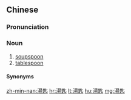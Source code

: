 {{also|汤匙}}
==Chinese==
{{zh-forms|s=汤匙}}

===Pronunciation===
{{zh-pron
|m=tāngchí
|c=tong1 ci4
|h=pfs=thông-chhṳ̀
|mn=thng-sî
|mn-t=
|cat=n
}}

===Noun===
{{zh-noun}}

# [[soupspoon]]
# [[tablespoon]]

====Synonyms====
{{zh-dial|勺子}}

[[zh-min-nan:湯匙]]
[[hr:湯匙]]
[[lt:湯匙]]
[[hu:湯匙]]
[[mg:湯匙]]